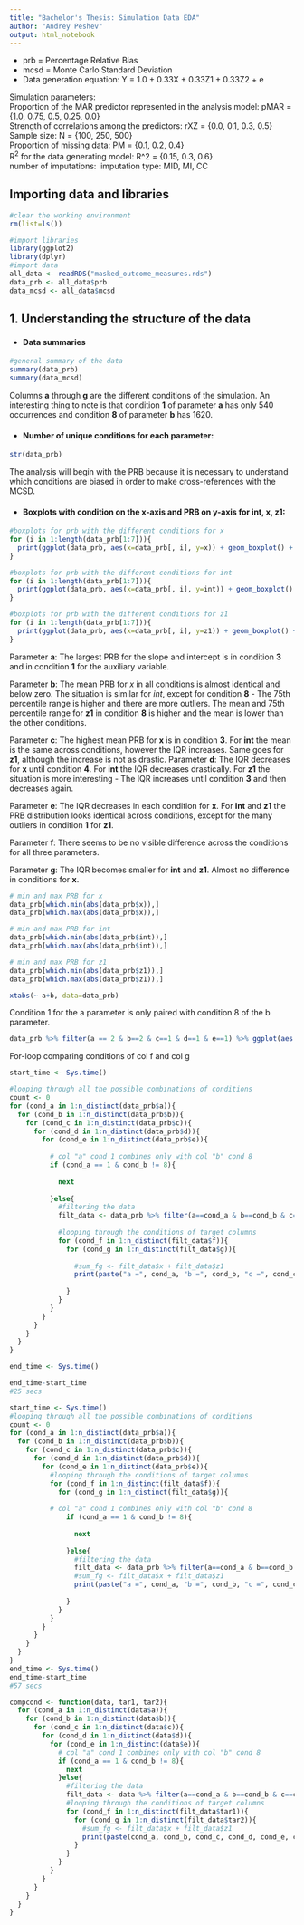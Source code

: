```yaml
---
title: "Bachelor's Thesis: Simulation Data EDA"
author: "Andrey Peshev"
output: html_notebook
---
```

* prb = Percentage Relative Bias  
* mcsd = Monte Carlo Standard Deviation\
* Data generation equation: Y = 1.0 + 0.33X + 0.33Z1 + 0.33Z2 + e\

Simulation parameters: \
Proportion of the MAR predictor represented in the analysis model: pMAR = {1.0, 0.75, 0.5, 0.25, 0.0}\
Strength of correlations among the predictors: rXZ = {0.0, 0.1, 0.3, 0.5}\
Sample size: N = {100, 250, 500}\
Proportion of missing data: PM = {0.1, 0.2, 0.4}\
R^2^ for the data generating model: R^2 = {0.15, 0.3, 0.6}\
number of imputations:\ 
imputation type: MID, MI, CC 


## Importing data and libraries
```r
#clear the working environment 
rm(list=ls())

#import libraries
library(ggplot2)
library(dplyr)
#import data
all_data <- readRDS("masked_outcome_measures.rds")
data_prb <- all_data$prb
data_mcsd <- all_data$mcsd
```

## 1. Understanding the structure of the data 
+ #### Data summaries\

```r
#general summary of the data
summary(data_prb)
summary(data_mcsd)
```
Columns **a** through **g** are the different conditions of the simulation. An interesting thing to note is that condition **1** of parameter **a** has only 540 occurrences and condition **8** of parameter **b** has 1620.\

+ #### Number of unique conditions for each parameter:\
```r
str(data_prb)
```
The analysis will begin with the PRB because it is necessary to understand which conditions are biased in order to make cross-references with the MCSD.

+ #### Boxplots with condition on the x-axis and PRB on y-axis for int, x, z1:\
```r
#boxplots for prb with the different conditions for x
for (i in 1:length(data_prb[1:7])){
  print(ggplot(data_prb, aes(x=data_prb[, i], y=x)) + geom_boxplot() + xlab(colnames(data_prb[i])))
}
```
```r
#boxplots for prb with the different conditions for int
for (i in 1:length(data_prb[1:7])){
  print(ggplot(data_prb, aes(x=data_prb[, i], y=int)) + geom_boxplot() + xlab(colnames(data_prb[i])))
}
```
```r
#boxplots for prb with the different conditions for z1
for (i in 1:length(data_prb[1:7])){
  print(ggplot(data_prb, aes(x=data_prb[, i], y=z1)) + geom_boxplot() + xlab(colnames(data_prb[i])))
}
```
Parameter **a**: The largest PRB for the slope and intercept is in condition **3** and in condition **1** for the auxiliary variable.\

Parameter **b**: The mean PRB for *x* in all conditions is almost identical and below zero. The situation is similar for *int*, except for condition **8** - The 75th percentile range is higher and there are more outliers. The mean and 75th percentile range for **z1** in condition **8** is higher and the mean is lower than the other conditions. 

Parameter **c**: The highest mean PRB for **x** is in condition **3**. For **int** the mean is the same across conditions, however the IQR increases. Same goes for **z1**, although the increase is not as drastic. 
Parameter **d**: The IQR decreases for **x** until condition **4**. For **int** the IQR decreases drastically. For **z1** the situation is more interesting - The IQR increases until condition **3** and then decreases again. 

Parameter **e**: The IQR decreases in each condition for **x**. For **int** and **z1** the PRB distribution looks identical across conditions, except for the many outliers in condition **1** for **z1**. 

Parameter **f**: There seems to be no visible difference across the conditions for all three parameters. 

Parameter **g**: The IQR becomes smaller for **int** and **z1**.  Almost no difference in conditions for **x**. 

```r
# min and max PRB for x
data_prb[which.min(abs(data_prb$x)),]
data_prb[which.max(abs(data_prb$x)),]

# min and max PRB for int
data_prb[which.min(abs(data_prb$int)),]
data_prb[which.max(abs(data_prb$int)),]

# min and max PRB for z1
data_prb[which.min(abs(data_prb$z1)),]
data_prb[which.max(abs(data_prb$z1)),]
```

```r
xtabs(~ a+b, data=data_prb)
```
Condition 1 for the a parameter is only paired with condition 8 of the b parameter.
```r
data_prb %>% filter(a == 2 & b==2 & c==1 & d==1 & e==1) %>% ggplot(aes(x=g, y=x)) + geom_boxplot()
```

For-loop comparing conditions of col f and col g
```r
start_time <- Sys.time()

#looping through all the possible combinations of conditions
count <- 0
for (cond_a in 1:n_distinct(data_prb$a)){
  for (cond_b in 1:n_distinct(data_prb$b)){
    for (cond_c in 1:n_distinct(data_prb$c)){
      for (cond_d in 1:n_distinct(data_prb$d)){
        for (cond_e in 1:n_distinct(data_prb$e)){
          
          # col "a" cond 1 combines only with col "b" cond 8 
          if (cond_a == 1 & cond_b != 8){
            
            next
          
          }else{
            #filtering the data 
            filt_data <- data_prb %>% filter(a==cond_a & b==cond_b & c==cond_c & d==cond_d & e==cond_e)
            
            #looping through the conditions of target columns 
            for (cond_f in 1:n_distinct(filt_data$f)){
              for (cond_g in 1:n_distinct(filt_data$g)){
                
                #sum_fg <- filt_data$x + filt_data$z1
                print(paste("a =", cond_a, "b =", cond_b, "c =", cond_c, "d =", cond_d, "e =", cond_e, "f =", cond_f, "g =", cond_g))
                
              }
            }
          }
        }
      }
    }
  }
}

end_time <- Sys.time()

end_time-start_time
#25 secs

```


```r
start_time <- Sys.time()
#looping through all the possible combinations of conditions
count <- 0
for (cond_a in 1:n_distinct(data_prb$a)){
  for (cond_b in 1:n_distinct(data_prb$b)){
    for (cond_c in 1:n_distinct(data_prb$c)){
      for (cond_d in 1:n_distinct(data_prb$d)){
        for (cond_e in 1:n_distinct(data_prb$e)){
          #looping through the conditions of target columns 
          for (cond_f in 1:n_distinct(filt_data$f)){
            for (cond_g in 1:n_distinct(filt_data$g)){
          
          # col "a" cond 1 combines only with col "b" cond 8 
              if (cond_a == 1 & cond_b != 8){
            
                next
          
              }else{
                #filtering the data 
                filt_data <- data_prb %>% filter(a==cond_a & b==cond_b & c==cond_c & d==cond_d & e==cond_e)
                #sum_fg <- filt_data$x + filt_data$z1
                print(paste("a =", cond_a, "b =", cond_b, "c =", cond_c, "d =", cond_d, "e =", cond_e, "f =", cond_f, "g =", cond_g))
                
              }
            }
          }
        }
      }
    }
  }
}
end_time <- Sys.time()
end_time-start_time
#57 secs

```

```r
compcond <- function(data, tar1, tar2){
  for (cond_a in 1:n_distinct(data$a)){
    for (cond_b in 1:n_distinct(data$b)){
      for (cond_c in 1:n_distinct(data$c)){
        for (cond_d in 1:n_distinct(data$d)){
          for (cond_e in 1:n_distinct(data$e)){
            # col "a" cond 1 combines only with col "b" cond 8 
            if (cond_a == 1 & cond_b != 8){
              next
            }else{
              #filtering the data 
              filt_data <- data %>% filter(a==cond_a & b==cond_b & c==cond_c & d==cond_d & e==cond_e)
              #looping through the conditions of target columns 
              for (cond_f in 1:n_distinct(filt_data$tar1)){
                for (cond_g in 1:n_distinct(filt_data$tar2)){
                  #sum_fg <- filt_data$x + filt_data$z1
                  print(paste(cond_a, cond_b, cond_c, cond_d, cond_e, cond_f, cond_g))
                }
              }
            }
          }
        }
      }
    }
  }
}

```
